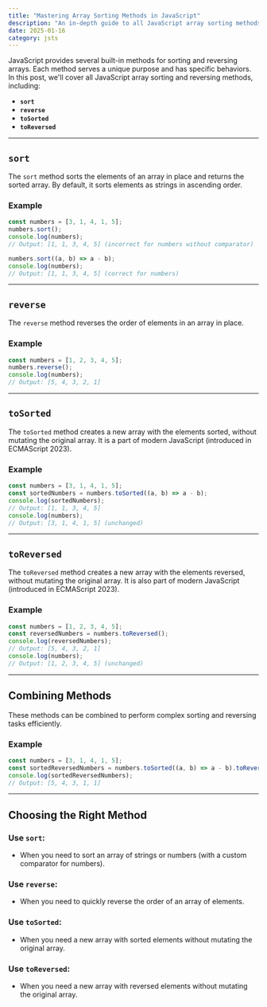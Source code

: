 ```yaml
---
title: "Mastering Array Sorting Methods in JavaScript"
description: "An in-depth guide to all JavaScript array sorting methods, including their use cases and examples."
date: 2025-01-16
category: jsts
---
```


JavaScript provides several built-in methods for sorting and reversing arrays. Each method serves a unique purpose and has specific behaviors. In this post, we'll cover all JavaScript array sorting and reversing methods, including:

- **`sort`**
- **`reverse`**
- **`toSorted`**
- **`toReversed`**

---

## `sort`

The `sort` method sorts the elements of an array in place and returns the sorted array. By default, it sorts elements as strings in ascending order.

### Example

```javascript
const numbers = [3, 1, 4, 1, 5];
numbers.sort();
console.log(numbers);
// Output: [1, 1, 3, 4, 5] (incorrect for numbers without comparator)

numbers.sort((a, b) => a - b);
console.log(numbers);
// Output: [1, 1, 3, 4, 5] (correct for numbers)
```

---

## `reverse`

The `reverse` method reverses the order of elements in an array in place.

### Example

```javascript
const numbers = [1, 2, 3, 4, 5];
numbers.reverse();
console.log(numbers);
// Output: [5, 4, 3, 2, 1]
```
---

## `toSorted`

The `toSorted` method creates a new array with the elements sorted, without mutating the original array. It is a part of modern JavaScript (introduced in ECMAScript 2023).

### Example

```javascript
const numbers = [3, 1, 4, 1, 5];
const sortedNumbers = numbers.toSorted((a, b) => a - b);
console.log(sortedNumbers);
// Output: [1, 1, 3, 4, 5]
console.log(numbers);
// Output: [3, 1, 4, 1, 5] (unchanged)
```
---

## `toReversed`

The `toReversed` method creates a new array with the elements reversed, without mutating the original array. It is also part of modern JavaScript (introduced in ECMAScript 2023).

### Example

```javascript
const numbers = [1, 2, 3, 4, 5];
const reversedNumbers = numbers.toReversed();
console.log(reversedNumbers);
// Output: [5, 4, 3, 2, 1]
console.log(numbers);
// Output: [1, 2, 3, 4, 5] (unchanged)
```
---

## Combining Methods

These methods can be combined to perform complex sorting and reversing tasks efficiently.

### Example

```javascript
const numbers = [3, 1, 4, 1, 5];
const sortedReversedNumbers = numbers.toSorted((a, b) => a - b).toReversed();
console.log(sortedReversedNumbers);
// Output: [5, 4, 3, 1, 1]
```

---

## Choosing the Right Method

### Use `sort`:
- When you need to sort an array of strings or numbers (with a custom comparator for numbers).

### Use `reverse`:
- When you need to quickly reverse the order of an array of elements.

### Use `toSorted`:
- When you need a new array with sorted elements without mutating the original array.

### Use `toReversed`:
- When you need a new array with reversed elements without mutating the original array.